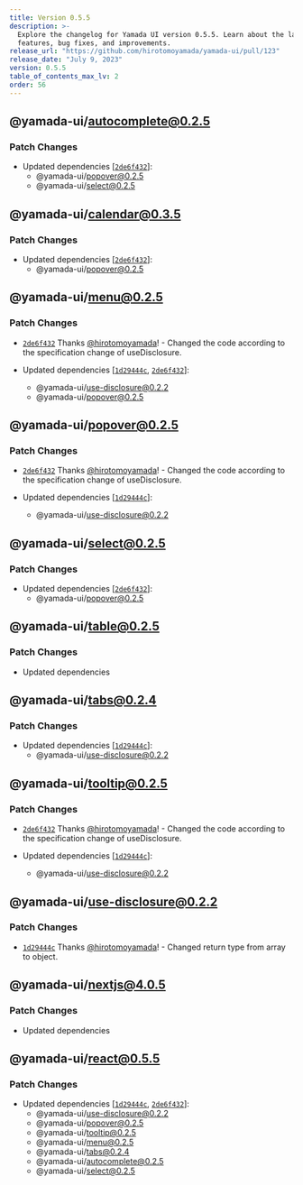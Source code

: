 ```yaml
---
title: Version 0.5.5
description: >-
  Explore the changelog for Yamada UI version 0.5.5. Learn about the latest
  features, bug fixes, and improvements.
release_url: "https://github.com/hirotomoyamada/yamada-ui/pull/123"
release_date: "July 9, 2023"
version: 0.5.5
table_of_contents_max_lv: 2
order: 56
---
```


## @yamada-ui/autocomplete@0.2.5

### Patch Changes

- Updated dependencies \[[`2de6f432`](https://github.com/hirotomoyamada/yamada-ui/commit/2de6f432cce23f5420e6e56f89768b9c6b07a8f3)]:
  - @yamada-ui/popover@0.2.5
  - @yamada-ui/select@0.2.5

## @yamada-ui/calendar@0.3.5

### Patch Changes

- Updated dependencies \[[`2de6f432`](https://github.com/hirotomoyamada/yamada-ui/commit/2de6f432cce23f5420e6e56f89768b9c6b07a8f3)]:
  - @yamada-ui/popover@0.2.5

## @yamada-ui/menu@0.2.5

### Patch Changes

- [`2de6f432`](https://github.com/hirotomoyamada/yamada-ui/commit/2de6f432cce23f5420e6e56f89768b9c6b07a8f3) Thanks [@hirotomoyamada](https://github.com/hirotomoyamada)! - Changed the code according to the specification change of useDisclosure.

- Updated dependencies \[[`1d29444c`](https://github.com/hirotomoyamada/yamada-ui/commit/1d29444cce34f3ba3bd5bbe8ff17a9b15e183a87), [`2de6f432`](https://github.com/hirotomoyamada/yamada-ui/commit/2de6f432cce23f5420e6e56f89768b9c6b07a8f3)]:
  - @yamada-ui/use-disclosure@0.2.2
  - @yamada-ui/popover@0.2.5

## @yamada-ui/popover@0.2.5

### Patch Changes

- [`2de6f432`](https://github.com/hirotomoyamada/yamada-ui/commit/2de6f432cce23f5420e6e56f89768b9c6b07a8f3) Thanks [@hirotomoyamada](https://github.com/hirotomoyamada)! - Changed the code according to the specification change of useDisclosure.

- Updated dependencies \[[`1d29444c`](https://github.com/hirotomoyamada/yamada-ui/commit/1d29444cce34f3ba3bd5bbe8ff17a9b15e183a87)]:
  - @yamada-ui/use-disclosure@0.2.2

## @yamada-ui/select@0.2.5

### Patch Changes

- Updated dependencies \[[`2de6f432`](https://github.com/hirotomoyamada/yamada-ui/commit/2de6f432cce23f5420e6e56f89768b9c6b07a8f3)]:
  - @yamada-ui/popover@0.2.5

## @yamada-ui/table@0.2.5

### Patch Changes

- Updated dependencies

## @yamada-ui/tabs@0.2.4

### Patch Changes

- Updated dependencies \[[`1d29444c`](https://github.com/hirotomoyamada/yamada-ui/commit/1d29444cce34f3ba3bd5bbe8ff17a9b15e183a87)]:
  - @yamada-ui/use-disclosure@0.2.2

## @yamada-ui/tooltip@0.2.5

### Patch Changes

- [`2de6f432`](https://github.com/hirotomoyamada/yamada-ui/commit/2de6f432cce23f5420e6e56f89768b9c6b07a8f3) Thanks [@hirotomoyamada](https://github.com/hirotomoyamada)! - Changed the code according to the specification change of useDisclosure.

- Updated dependencies \[[`1d29444c`](https://github.com/hirotomoyamada/yamada-ui/commit/1d29444cce34f3ba3bd5bbe8ff17a9b15e183a87)]:
  - @yamada-ui/use-disclosure@0.2.2

## @yamada-ui/use-disclosure@0.2.2

### Patch Changes

- [`1d29444c`](https://github.com/hirotomoyamada/yamada-ui/commit/1d29444cce34f3ba3bd5bbe8ff17a9b15e183a87) Thanks [@hirotomoyamada](https://github.com/hirotomoyamada)! - Changed return type from array to object.

## @yamada-ui/nextjs@4.0.5

### Patch Changes

- Updated dependencies

## @yamada-ui/react@0.5.5

### Patch Changes

- Updated dependencies \[[`1d29444c`](https://github.com/hirotomoyamada/yamada-ui/commit/1d29444cce34f3ba3bd5bbe8ff17a9b15e183a87), [`2de6f432`](https://github.com/hirotomoyamada/yamada-ui/commit/2de6f432cce23f5420e6e56f89768b9c6b07a8f3)]:
  - @yamada-ui/use-disclosure@0.2.2
  - @yamada-ui/popover@0.2.5
  - @yamada-ui/tooltip@0.2.5
  - @yamada-ui/menu@0.2.5
  - @yamada-ui/tabs@0.2.4
  - @yamada-ui/autocomplete@0.2.5
  - @yamada-ui/select@0.2.5
